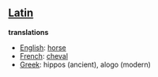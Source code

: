 ==[[Latin]]==

'''translations'''

*[[English]]: [[horse]]
*[[French]]: [[cheval]]
*[[Greek]]: hippos (ancient), alogo (modern)